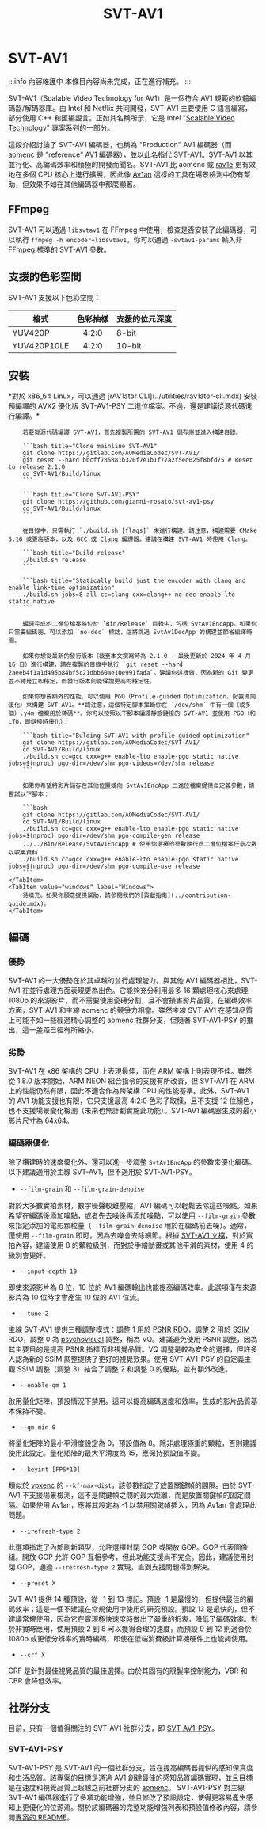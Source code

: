 ﻿---
title: SVT-AV1
sidebar_position: 5
---


# SVT-AV1

:::info 內容維護中
本條目內容尚未完成，正在進行補充。
:::

SVT-AV1（Scalable Video Technology for AV1）是一個符合 AV1 規範的軟體編碼器/解碼器庫。由 Intel 和 Netflix 共同開發，SVT-AV1 主要使用 C 語言編寫，部分使用 C++ 和匯編語言。正如其名稱所示，它是 Intel "[Scalable Video Technology](https://www.intel.com/content/www/us/en/developer/articles/technical/scalable-video-technology.html)" 專案系列的一部分。

這段介紹討論了 SVT-AV1 編碼器，也稱為 "Production" AV1 編碼器（而 [aomenc](../encoders/aomenc.mdx) 是 "reference" AV1 編碼器），並以此名指代 SVT-AV1。SVT-AV1 以其並行化、高編碼效率和積極的開發而聞名。SVT-AV1 比 aomenc 或 [rav1e](../encoders/rav1e.mdx) 更有效地在多個 CPU 核心上進行擴展，因此像 [Av1an](../utilities/av1an.mdx) 這樣的工具在場景檢測中仍有幫助，但效果不如在其他編碼器中那麼顯著。

## FFmpeg

SVT-AV1 可以通過 `libsvtav1` 在 FFmpeg 中使用，檢查是否安裝了此編碼器，可以執行 `ffmpeg -h encoder=libsvtav1`。你可以通過 `-svtav1-params` 輸入非 FFmpeg 標準的 SVT-AV1 參數。

## 支援的色彩空間

SVT-AV1 支援以下色彩空間：

| 格式             | 色彩抽樣         | 支援的位元深度       |
|------------------|:------------------:|-----------------------|
| YUV420P          | 4:2:0              | 8-bit                 |
| YUV420P10LE      | 4:2:0              | 10-bit                |


## 安裝

<Tabs>
    <TabItem value="unixlike" label="Linux & macOS">
        *對於 x86_64 Linux，可以通過 [rAV1ator CLI](../utilities/rav1ator-cli.mdx) 安裝預編譯的 AVX2 優化版 SVT-AV1-PSY 二進位檔案。不過，還是建議從源代碼進行編譯。*

        若要從源代碼編譯 SVT-AV1，首先複製所需的 SVT-AV1 儲存庫並進入構建目錄。

        ```bash title="Clone mainline SVT-AV1"
        git clone https://gitlab.com/AOMediaCodec/SVT-AV1/
        git reset --hard bbcff785881b320f7e1b1f77a2f5ed025f8bfd75 # Reset to release 2.1.0
        cd SVT-AV1/Build/linux
        ```

        ```bash title="Clone SVT-AV1-PSY"
        git clone https://github.com/gianni-rosato/svt-av1-psy
        cd SVT-AV1/Build/linux
        ```

        在目錄中，只需執行 `./build.sh [flags]` 來進行構建。請注意，構建需要 CMake 3.16 或更高版本，以及 GCC 或 Clang 編譯器。建議在構建 SVT-AV1 時使用 Clang。

        ```bash title="Build release"
        ./build.sh release
        ```

        ```bash title="Statically build just the encoder with clang and enable link-time optimization"
        ./build.sh jobs=8 all cc=clang cxx=clang++ no-dec enable-lto static native
        ```

        編譯完成的二進位檔案將位於 `Bin/Release` 目錄中，包括 SvtAv1EncApp。如果你只需要編碼器，可以添加 `no-dec` 標誌，這將跳過 SvtAv1DecApp 的構建並節省編譯時間。

        如果你想從最新的發行版本（截至本文撰寫時為 2.1.0 - 最後更新於 2024 年 4 月 16 日）進行構建，請在複製的目錄中執行 `git reset --hard 2aeeb4f1a1d495b84bf5c21dbb60ae10e991fada`。建議你這樣做，因為新的 Git 變更並不總是立即穩定，而發行版本則能保證更高的穩定性。

        如果你想要額外的性能，可以使用 PGO（Profile-guided Optimization，配置導向優化）來構建 SVT-AV1。**請注意，這個特定腳本推斷你在 `/dev/shm` 中有一個（或多個）.y4m 檔案用於轉碼**。你可以按照以下腳本編譯靜態鏈接的 SVT-AV1 並使用 PGO（和 LTO，即鏈接時優化）：

        ```bash title="Bulding SVT-AV1 with profile guided optimization"
        git clone https://gitlab.com/AOMediaCodec/SVT-AV1/
        cd SVT-AV1/Build/linux
        ./build.sh cc=gcc cxx=g++ enable-lto enable-pgo static native jobs=$(nproc) pgo-dir=/dev/shm pgo-videos=/dev/shm release
        ```

        如果你希望將影片儲存在其他位置或向 SvtAv1EncApp 二進位檔案提供自定義參數，請嘗試以下腳本：

        ```bash
        git clone https://gitlab.com/AOMediaCodec/SVT-AV1/
        cd SVT-AV1/Build/linux
        ./build.sh cc=gcc cxx=g++ enable-lto enable-pgo static native jobs=$(nproc) pgo-dir=/dev/shm pgo-compile-gen release
        ../../Bin/Release/SvtAv1EncApp # 使用你選擇的參數執行此二進位檔案任意次數以收集資料
        ./build.sh cc=gcc cxx=g++ enable-lto enable-pgo static native jobs=$(nproc) pgo-dir=/dev/shm pgo-compile-use release
        ```
    </TabItem>
    <TabItem value="windows" label="Windows">
        待填充。如果你願意提供幫助，請參閱我們的[貢獻指南](../contribution-guide.mdx)。
    </TabItem>
</Tabs>

## 編碼

### 優勢

SVT-AV1 的一大優勢在於其卓越的並行處理能力。與其他 AV1 編碼器相比，SVT-AV1 在並行處理方面表現更為出色。它能夠充分利用最多 16 顆處理核心來處理 1080p 的來源影片，而不需要使用瓷磚分割，且不會損害影片品質。在編碼效率方面，SVT-AV1 和主線 aomenc 的競爭力相當。雖然主線 SVT-AV1 在感知品質上可能不如一些經過精心調整的 aomenc 社群分支，但隨著 SVT-AV1-PSY 的推出，這一差距已經有所縮小。

### 劣勢

SVT-AV1 在 x86 架構的 CPU 上表現最佳，而在 ARM 架構上則表現不佳。雖然從 1.8.0 版本開始，ARM NEON 組合指令的支援有所改善，但 SVT-AV1 在 ARM 上的性能仍然有限，因此不適合作為跨架構 CPU 的性能基準。此外，SVT-AV1 的 AV1 功能支援也有限，它只支援最高 4:2:0 色彩子取樣，且不支援 12 位顏色，也不支援場景變化檢測（未來也無計劃實施此功能）。SVT-AV1 編碼器生成的最小影片尺寸為 64x64。

### 編碼器優化

除了構建時的速度優化外，還可以進一步調整 `SvtAv1EncApp` 的參數來優化編碼。以下建議適用於主線 SVT-AV1，但不適用於 SVT-AV1-PSY。

- `--film-grain` 和 `--film-grain-denoise`

對於大多數實拍素材，數字噪聲較難壓縮，AV1 編碼可以輕鬆去除這些噪點。如果希望在編碼後添加噪點，或者先去噪後再添加噪點，可以使用 `--film-grain` 參數來指定添加的電影顆粒量（`--film-grain-denoise` 用於在編碼前去噪）。通常，僅使用 `--film-grain` 即可，因為去噪會去除細節。根據 [SVT-AV1 文檔](https://gitlab.com/AOMediaCodec/SVT-AV1/-/blob/master/Docs/CommonQuestions.mdx#practical-advice-on-grain-synthesis)，對於實拍內容，建議使用 8 的顆粒級別，而對於手繪動畫或其他平滑的素材，使用 4 的級別會更好。

- `--input-depth 10`

即使來源影片為 8 位，10 位的 AV1 編碼輸出也能提高編碼效率。此選項僅在來源影片為 10 位時才會產生 10 位的 AV1 位流。

- `--tune 2`

主線 SVT-AV1 提供三種調整模式：調整 1 用於 [PSNR](../metrics/PSNR.mdx) [RDO](../introduction/psychovisual.mdx)，調整 2 用於 [SSIM](../metrics/SSIM.mdx) RDO，調整 0 為 [psychovisual](../introduction/psychovisual.mdx) 調整，稱為 VQ。建議避免使用 PSNR 調整，因為其主要目的是提高 PSNR 指標而非視覺品質。VQ 調整是較為安全的選擇，但許多人認為新的 SSIM 調整提供了更好的視覺效果。使用 SVT-AV1-PSY 的自定義主觀 SSIM 調整（調整 3）結合了調整 2 和調整 0 的優點，並有額外改進。

- `--enable-qm 1`

啟用量化矩陣，預設情況下禁用。這可以提高編碼速度和效率，生成的影片品質基本保持不變。

- `--qm-min 0`

將量化矩陣的最小平滑度設定為 0，預設值為 8。除非處理極重的顆粒，否則建議使用此設定。量化矩陣的最大平滑度為 15，應保持預設值不變。

- `--keyint [FPS*10]`

類似於 [vpxenc](../encoders/vpxenc.mdx) 的 `--kf-max-dist`，該參數指定了放置關鍵幀的間隔。由於 SVT-AV1 不支援場景檢測，這不是關鍵幀之間的最大距離，而是放置關鍵幀的固定間隔。如果使用 Av1an，應將其設定為 -1 以禁用關鍵幀插入，因為 Av1an 會處理此問題。

- `--irefresh-type 2`

此選項指定了內部刷新類型，允許選擇封閉 GOP 或開放 GOP。GOP 代表圖像組。開放 GOP 允許 GOP 互相參考，但此功能支援尚不完全。因此，建議使用封閉 GOP，通過 `--irefresh-type 2` 實現，直到支援問題得到解決。

- `--preset X`

SVT-AV1 提供 14 種預設，從 -1 到 13 標記。預設 -1 是最慢的，但提供最佳的編碼效率；這是一個不建議在常規使用中使用的研究預設。預設 13 是最快的，但不建議常規使用，因為它在實現極快速度時做出了嚴重的折衷，降低了編碼效率。對於非實時應用，使用預設 2 到 8 可以獲得合理的速度，而預設 9 到 12 則適合於 1080p 或更低分辨率的實時編碼，即使在低端消費級計算機硬件上也能夠使用。

- `--crf X`

CRF 是針對最佳視覺品質的最佳選擇。由於其固有的限製率控制能力，VBR 和 CBR 會降低效率。

## 社群分支

目前，只有一個值得關注的 SVT-AV1 社群分支，即 [SVT-AV1-PSY](./SVT-AV1-PSY.mdx)。

### SVT-AV1-PSY

SVT-AV1-PSY 是 SVT-AV1 的一個社群分支，旨在提高編碼器提供的感知保真度和生活品質。該專案的目標是通過 AV1 創建最佳的感知品質編碼實現，並且目標是在速度和視覺品質上超越之前社群分支的 [aomenc](./aomenc.mdx#choosing-forks)。
SVT-AV1-PSY 對主線 SVT-AV1 編碼器進行了多項功能增強，並且修改了預設設定，使得更容易產生感知上更優化的位源流。關於該編碼器的完整功能增強列表和預設值修改內容，請參閱[專案的 README](https://github.com/gianni-rosato/svt-av1-psy/blob/master/README.md#feature-additions)。